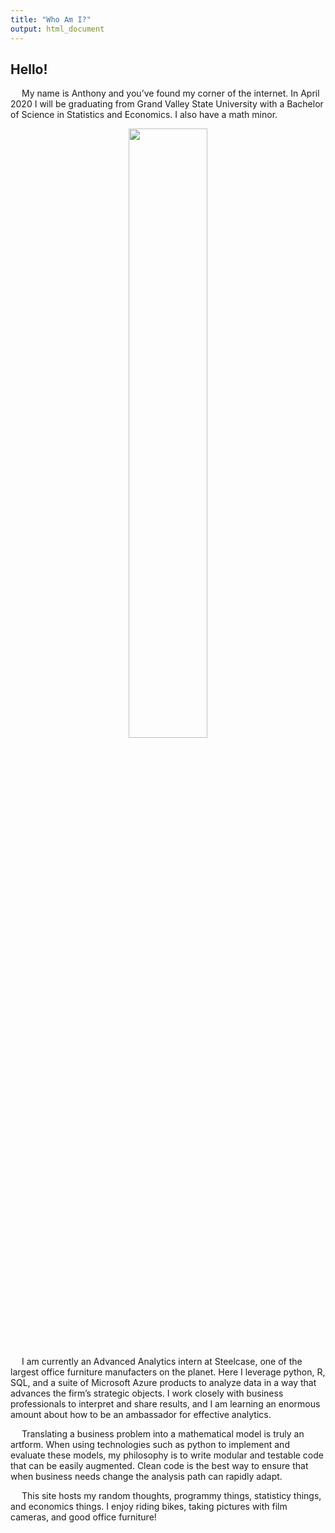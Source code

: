 ```yaml
---
title: "Who Am I?"
output: html_document
---
```


## Hello!
&emsp; My name is Anthony and you've found my corner of the internet. In April 2020 I will be graduating from Grand Valley State University with a Bachelor of Science in Statistics and Economics. I also have a math minor.

<p align="center">
![](/about_files/me1.jpg){width=50% height=50%}
</p>

&emsp; I am currently an Advanced Analytics intern at Steelcase, one of the largest office furniture manufacters on the planet. Here I leverage python, R, SQL, and a suite of Microsoft Azure products to analyze data in a way that advances the firm's strategic objects. I work closely with business professionals to interpret and share results, and I am learning an enormous amount about how to be an ambassador for effective analytics.

&emsp; Translating a business problem into a mathematical model is truly an artform. When using technologies such as python to implement and evaluate these models, my philosophy is to write modular and testable code that can be easily augmented. Clean code is the best way to ensure that when business needs change the analysis path can rapidly adapt. 

&emsp; This site hosts my random thoughts, programmy things, statisticy things, and economics things. I enjoy riding bikes, taking pictures with film cameras, and good office furniture!
